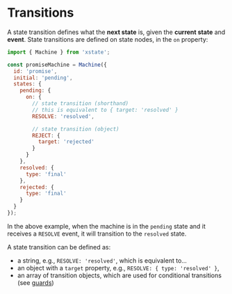 # Transitions

A state transition defines what the **next state** is, given the **current state** and **event**. State transitions are defined on state nodes, in the `on` property:

```js
import { Machine } from 'xstate';

const promiseMachine = Machine({
  id: 'promise',
  initial: 'pending',
  states: {
    pending: {
      on: {
        // state transition (shorthand)
        // this is equivalent to { target: 'resolved' }
        RESOLVE: 'resolved',

        // state transition (object)
        REJECT: {
          target: 'rejected'
        }
      }
    },
    resolved: {
      type: 'final'
    },
    rejected: {
      type: 'final'
    }
  }
});
```

In the above example, when the machine is in the `pending` state and it receives a `RESOLVE` event, it will transition to the `resolved` state.

A state transition can be defined as:
- a string, e.g., `RESOLVE: 'resolved'`, which is equivalent to...
- an object with a `target` property, e.g., `RESOLVE: { type: 'resolved' }`,
- an array of transition objects, which are used for conditional transitions (see [guards](/guides/guards))
